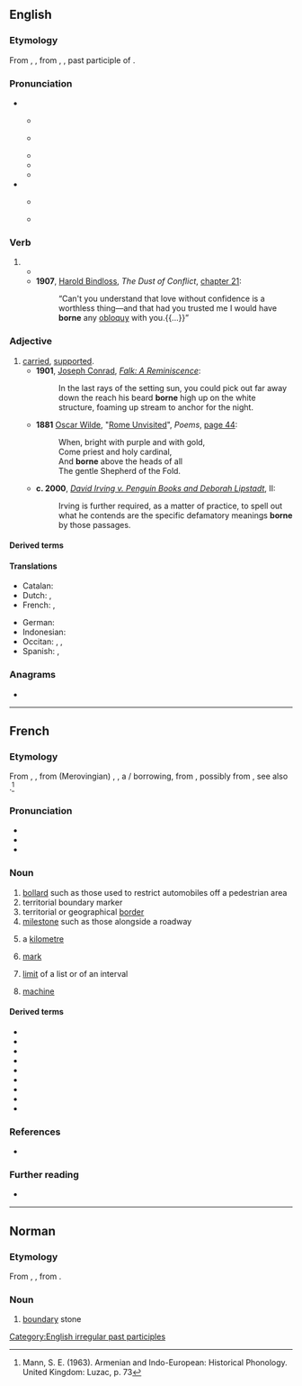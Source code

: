 {{also|Borne|borné}}
==English==

===Etymology===
From {{inh|en|enm|boren}}, {{m|enm|iborne}}, from {{inh|en|ang|boren}}, {{m|ang|ġeboren}}, past participle of {{der|en|ang|beran|t=to carry, bear}}.

===Pronunciation===
* {{q|with the ''horse-hoarse'' merger}}
** {{a|RP}} {{IPA|en|/bɔːn/}}
** {{a|GenAm}} {{IPA|en|/boɹn/|[bo̞ɹn]}}
** {{audio|en|En-us-borne.ogg|Audio (US)}}
** {{homophones|en|born|q1=with the [[horse-hoarse merger]]|bourn|bourne|Bourne|bawn|q5=in [[non-rhotic]] accents with the horse–hoarse merger}}
** {{rhymes|en|ɔː(ɹ)n|s=1}}
* {{a|horse-hoarse}}<!--{{q|without the ''horse-hoarse'' merger}}--> 
** {{a|rhotic}} {{IPA|en|/boːɹn/}}
** {{a|nonrhotic}} {{IPA|en|/boən/}}

===Verb===
{{head|en|verb form}}

# {{inflection of|en|bear||past|part}}
#* {{RQ:Shakespeare Tempest|I|ii|passage={{smallcaps|Miranda}}: I ſhould ſinne / To thinke but Noblie of my Grand-mother, / Good wombes haue '''borne''' bad ſonnes.}}
#* '''1907''', [[w:Harold Edward Bindloss|Harold Bindloss]], ''The Dust of Conflict'', [http://openlibrary.org/works/OL4429277W chapter 21]:
#*: “Can't you understand that love without confidence is a worthless thing—and that had you trusted me I would have '''borne''' any [[obloquy]] with you.{{...}}”

===Adjective===
{{en-adj|-}}

# [[carried]], [[supported]].
#* '''1901''', [[w:Joseph Conrad|Joseph Conrad]], ''[[s:Falk|Falk: A Reminiscence]]'':
#*: In the last rays of the setting sun, you could pick out far away down the reach his beard '''borne''' high up on the white structure, foaming up stream to anchor for the night.
#* '''1881''' [[w:Oscar Wilde|Oscar Wilde]], "[[s:Rome Unvisited|Rome Unvisited]]", ''Poems'', [http://books.google.com/books?id=XlICAAAAQAAJ&pg=PA44&dq=wilde+%22Rome+Unvisited%22&hl=en&ei=MwaGTImqA8L_lgeK-4AZ&sa=X&oi=book_result&ct=result&resnum=1&ved=0CCkQ6AEwAA#v=onepage&q&f=false page 44]:
#*: When, bright with purple and with gold, <br/>Come priest and holy cardinal, <br/>And '''borne''' above the heads of all <br/>The gentle Shepherd of the Fold.
#* '''c. 2000''', ''[[s:David Irving v. Penguin Books and Deborah Lipstadt|David Irving v. Penguin Books and Deborah Lipstadt]]'', II:
#*: Irving is further required, as a matter of practice, to spell out what he contends are the specific defamatory meanings '''borne''' by those passages.

====Derived terms====
{{der3|en|airborne
|bloodborne
|cartborne
|milkborne
|railborne
|seaborne
|shipborne
|spaceborne
|springborne
|trainborne
|wainborne
|waterborne
|food-borne|seed-borne|space-borne|tick-borne encephalitis|truck-borne|vector-borne}}

====Translations====
{{trans-top|carried, supported}}
* Catalan: {{t+|ca|carregat}}
* Dutch: {{t+|nl|gedragen}}, {{t+|nl|ondersteund}}
* French: {{t+|fr|porté}}, {{t+|fr|supporté}}
{{trans-mid}}
* German: {{t+|de|getragen}}
* Indonesian: {{t+|id|dibawa}}
* Occitan: {{t+|oc|cargat}}, {{t+|oc|portat}}, {{t|oc|suportat}}
* Spanish: {{t+|es|soportado}}, {{t+|es|aguantado}}
{{trans-bottom}}

===Anagrams===
* {{anagrams|en|a=benor|Boner|Breon|Ebron|boner}}

[[Category:English irregular past participles]]

----

==French==

===Etymology===
From {{inh|fr|fro|bontie}}, {{m|fro|bodne}}, from {{der|fr|ML.|-}} (Merovingian) {{m|la|bodina|}}, {{m|la|butina||limit, boundary}}, a {{der|fr|cel|-}}/{{der|fr|xtg|-}} borrowing, from {{der|fr|cel-pro|*bonnicca||boundary}}, possibly from {{der|fr|ine-pro|*bʰudʰmḗn|t=bottom, base}}, see also {{m|cel-pro|*bundos}}.<ref>Mann, S. E. (1963). Armenian and Indo-European: Historical Phonology. United Kingdom: Luzac, p. 73</ref>

===Pronunciation===
* {{fr-IPA}}
* {{audio|fr|Fr-borne.ogg|audio}}
* {{rhymes|fr|ɔʁn|s=1}}

===Noun===
{{fr-noun|f}}

# [[bollard]] such as those used to restrict automobiles off a pedestrian area
# territorial boundary marker
# territorial or geographical [[border]]
# [[milestone]] such as those alongside a roadway
# {{lb|fr|slang}} a [[kilometre]]
# [[mark]]
#: {{ux|fr|dépasser les '''bornes'''|cross the mark}}
# [[limit]] of a list or of an interval
#: {{ux|fr|Prenez un nombre entre 0 et 100 ('''bornes''' incluses)|Pick a number between 0 and 100, inclusive}}
#: {{ux|fr|les lettres comprises entre A et D ('''bornes''' incluses)|alphabetic characters from A to D}}
# [[machine]]
#: {{ux|fr|'''borne''' libre service|self-service machine}}

====Derived terms====
* {{l|fr|borne d'incendie}}
* {{l|fr|borne électrique}}
* {{l|fr|borne kilométrique}}
* {{l|fr|borné}}
* {{l|fr|borner}}
* {{l|fr|borne-fontaine}}
* {{l|fr|borne-abreuvoir}}
* {{l|fr|dépasser les bornes}}
* {{l|fr|radioborne}}

===References===
* {{R:es:Roberts:2014}}
<references/>

===Further reading===
* {{R:TLFi}}

{{C|fr|Roads}}

----

==Norman==

===Etymology===
From {{inh|nrf|LL.|bodina}}, {{m|la|butina}}, from {{der|nrf|xtg|-}}.

===Noun===
{{nrf-noun|f}}

# {{lb|nrf|Jersey}} [[boundary]] stone
